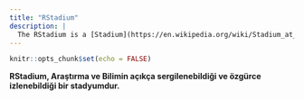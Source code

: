 ```yaml
---
title: "RStadium"
description: |
  The RStadium is a [Stadium](https://en.wikipedia.org/wiki/Stadium_at_Olympia) where Research & Science can be openly displayed and freely viewed. 
---
```


```r
knitr::opts_chunk$set(echo = FALSE)
```

**RStadium, Araştırma ve Bilimin açıkça sergilenebildiği ve özgürce izlenebildiği bir stadyumdur.** 

